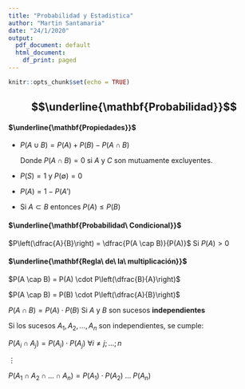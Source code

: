 ```yaml
---
title: "Probabilidad y Estadistica"
author: "Martin Santamaria"
date: "24/1/2020"
output:
  pdf_document: default
  html_document:
    df_print: paged
---
```


```r
knitr::opts_chunk$set(echo = TRUE)
```

## $$\underline{\mathbf{Probabilidad}}$$

\vspace{1em}

#### $\underline{\mathbf{Propiedades}}$

$$ $$

* $P(A \cup B) = P(A) + P(B) - P(A \cap B)$
  
  Donde $P(A \cap B) = 0$ si $A$ y $C$ son mutuamente excluyentes.
  
\vspace{1em}
  
* $P(S) = 1$ y $P(\emptyset) = 0$

\vspace{1em}

* $P(A) = 1 - P(A')$

\vspace{1em}

* Si $A\subset B$ entonces $P(A) \le P(B)$

\vspace{1em}

#### $\underline{\mathbf{Probabilidad\ Condicional}}$

$$ $$

$P\left(\dfrac{A}{B}\right) = \dfrac{P(A \cap B)}{P(A)}$ \hspace{2em} Si $P(A) > 0$

\vspace{2em}

#### $\underline{\mathbf{Regla\ de\ la\ multiplicación}}$

$$ $$

$P(A \cap B) = P(A) \cdot P\left(\dfrac{B}{A}\right)$

$P(A \cap B) = P(B) \cdot P\left(\dfrac{A}{B}\right)$

$P(A \cap B) = P(A) \cdot P(B)$ \hspace{2em} Si $A$ y $B$ son sucesos **independientes**

\vspace{1em}

Si los sucesos $A_1, A_2,...,A_n$ son independientes, se cumple:

\vspace{1em}

$P(A_i \cap A_j) = P(A_i) \cdot P(A_j)$ \hspace{0.6em} $\forall i \ne j;...;n$

 \hspace{5em} $\vdots$

$P(A_1 \cap A_2 \cap ... \cap A_n) = P(A_1) \cdot P(A_2)\ ...\ P(A_n)$